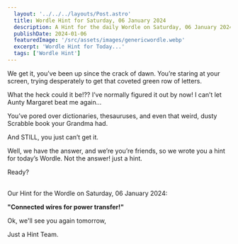 ```yaml
---
  layout: '../../../layouts/Post.astro'
  title: Wordle Hint for Saturday, 06 January 2024
  description: A Hint for the daily Wordle on Saturday, 06 January 2024
  publishDate: 2024-01-06
  featuredImage: '/src/assets/images/genericwordle.webp'
  excerpt: 'Wordle Hint for Today...'
  tags: ['Wordle Hint']
---
```


  We get it, you’ve been up since the crack of dawn. You’re staring at your screen, trying desperately to get that coveted green row of letters. 

  What the heck could it be!??
  I’ve normally figured it out by now!
  I can’t let Aunty Margaret beat me again… 

  You’ve pored over dictionaries, thesauruses, and even that weird, dusty Scrabble book your Grandma had.

  And STILL, you just can’t get it. 

  Well, we have the answer, and we’re you’re friends, so we wrote you a hint for today’s Wordle.
  Not the answer! just a hint. 

  Ready?<br /><br />

  Our Hint for the Wordle on Saturday, 06 January 2024:

  **"Connected wires for power transfer!"**

  Ok, we'll see you again tomorrow, 

  Just a Hint Team.
  